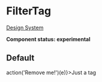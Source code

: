 
<Meta title="UI/FilterTag" component={FilterTag} />

# FilterTag

[Design System](https://designsystem.amsterdam.nl/7awj1hc9f/p/962093-tags)

**Component status: experimental**

## Default

<Preview>
  <Story name="Default">
    <Fragment>
      <FilterTag onClick={(e) => action('Remove me!')(e)}>Just a tag</FilterTag>
    </Fragment>
  </Story>
</Preview>
